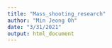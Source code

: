 ```yaml
---
title: "Mass_shooting_research"
author: "Min Jeong Oh"
date: "3/31/2021"
output: html_document
---
```


